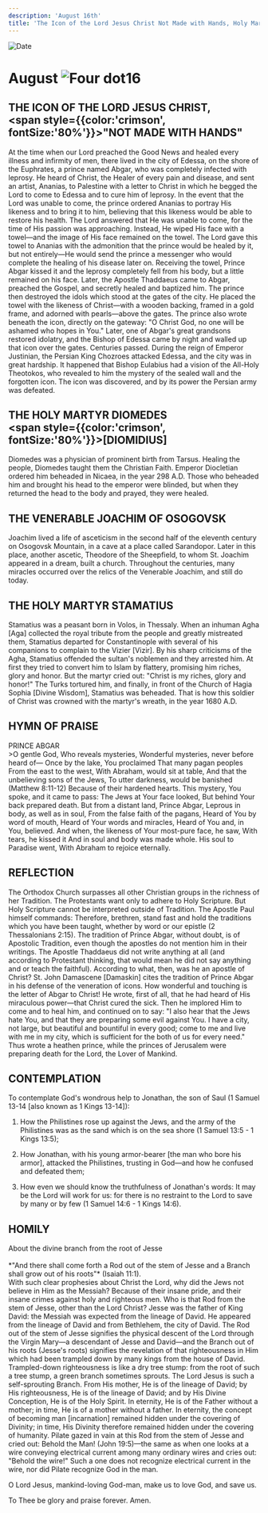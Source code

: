 ```yaml
---
description: 'August 16th'
title: 'The Icon of the Lord Jesus Christ Not Made with Hands, Holy Martyr Diomedes, Venerable Joachim of Osogovsk'
---
```


<RunningHead />
<Image src="/title-imprint.png" height={68} width={50} alt="Date" className="title-imprint"/>

# <div id="date">August <Image className="four-dot" src="/four-dot.png" height={15} width={15} alt="Four dot" />16</div>

## THE ICON OF THE LORD JESUS CHRIST, <br /><span style={{color:'crimson', fontSize:'80%'}}>"NOT MADE WITH HANDS"</span>

At the time when our Lord preached the Good News and healed every illness and infirmity of men, there lived in the city of Edessa, on the shore of the Euphrates, a prince named Abgar, who was completely infected with leprosy. He heard of Christ, the Healer of every pain and disease, and sent an artist, Ananias, to Palestine with a letter to Christ in which he begged the Lord to come to Edessa and to cure him of leprosy. In the event that the Lord was unable to come, the prince ordered Ananias to portray His likeness and to bring it to him, believing that this likeness would be able to restore his health. The Lord answered that He was unable to come, for the time of His passion was approaching.  Instead, He wiped His face with a towel—and the image of His face remained on the towel.  The Lord gave this towel to Ananias with the admonition that the prince would be healed by it, but not entirely—He would send the prince a messenger who would complete the healing of his disease later on. Receiving the towel, Prince Abgar kissed it and the leprosy completely fell from his body, but a little remained on his face. Later, the Apostle Thaddaeus came to Abgar, preached the Gospel, and secretly healed and baptized him. The prince then destroyed the idols which stood at the gates of the city. He placed the towel with the likeness of Christ—with a wooden backing, framed in a gold frame, and adorned with pearls—above the gates. The prince also wrote beneath the icon, directly on the gateway: "O Christ God, no one will be ashamed who hopes in You." Later, one of Abgar's great grandsons restored idolatry, and the Bishop of Edessa came by night and walled up that icon over the gates. Centuries passed. During the reign of Emperor Justinian, the Persian King Chozroes attacked Edessa, and the city was in great hardship. It happened that Bishop Eulabius had a vision of the All-Holy Theotokos, who revealed to him the mystery of the sealed wall and the forgotten icon. The icon was discovered, and by its power the Persian army was defeated.

## THE HOLY MARTYR DIOMEDES <br /><span style={{color:'crimson', fontSize:'80%'}}>[DIOMIDIUS]</span>

Diomedes was a physician of prominent birth from Tarsus. Healing the people, Diomedes taught them the Christian Faith. Emperor Diocletian ordered him beheaded in Nicaea, in the year 298 A.D. Those who beheaded him and brought his head to the emperor were blinded, but when they returned the head to the body and prayed, they were healed.

## THE VENERABLE JOACHIM OF OSOGOVSK

Joachim lived a life of asceticism in the second half of the eleventh century on Osogovsk Mountain, in a cave at a place called Sarandopor. Later in this place, another ascetic, Theodore of the Sheepfield, to whom St. Joachim appeared in a dream, built a church. Throughout the centuries, many miracles occurred over the relics of the Venerable Joachim, and still do today.

## THE HOLY MARTYR STAMATIUS

Stamatius was a peasant born in Volos, in Thessaly. When an inhuman Agha [Aga] collected the royal tribute from the people and greatly mistreated them, Stamatius departed for Constantinople with several of his companions to complain to the Vizier [Vizir]. By his sharp criticisms of the Agha, Stamatius offended the sultan's noblemen and they arrested him. At first they tried to convert him to Islam by flattery, promising him riches, glory and honor. But the martyr cried out: "Christ is my riches, glory and honor!" The Turks tortured him, and finally, in front of the Church of Hagia Sophia [Divine Wisdom], Stamatius was beheaded. That is how this soldier of Christ was crowned with the martyr's wreath, in the year 1680 A.D.


## HYMN OF PRAISE
<div style={{textAlign:'center', color:'crimson', fontWeight:'bold'}}>
PRINCE ABGAR
</div>
>O gentle God, Who reveals mysteries,  
Wonderful mysteries, never before heard of—  
Once by the lake, You proclaimed  
That many pagan peoples  
From the east to the west,  
With Abraham, would sit at table,  
And that the unbelieving sons of the Jews,  
To utter darkness, would be banished (Matthew 8:11-12)  
Because of their hardened hearts.  
This mystery, You spoke, and it came to pass:  
The Jews at Your face looked,  
But behind Your back prepared death.  
But from a distant land, Prince Abgar,  
Leprous in body, as well as in soul,  
From the false faith of the pagans,  
Heard of You by word of mouth,  
Heard of Your words and miracles,  
Heard of You and, in You, believed.  
And when, the likeness of Your most-pure face, he saw,  
With tears, he kissed it  
And in soul and body was made whole.  
His soul to Paradise went,  
With Abraham to rejoice eternally.  


## REFLECTION

The Orthodox Church surpasses all other Christian groups in the richness of her Tradition. The Protestants want only to adhere to Holy Scripture. But Holy Scripture cannot be interpreted outside of Tradition. The Apostle Paul himself commands: Therefore, brethren, stand fast and hold the traditions which you have been taught, whether by word or our epistle (2 Thessalonians 2:15). The tradition of Prince Abgar, without doubt, is of Apostolic Tradition, even though the apostles do not mention him in their writings. The Apostle Thaddaeus did not write anything at all (and according to Protestant thinking, that would mean he did not say anything and or teach the faithful). According to what, then, was he an apostle of Christ? St. John Damascene [Damaskin] cites the tradition of Prince Abgar in his defense of the veneration of icons. How wonderful and touching is the letter of Abgar to Christ! He wrote, first of all, that he had heard of His miraculous power—that Christ cured the sick. Then he implored Him to come and to heal him, and continued on to say: "I also hear that the Jews hate You, and that they are preparing some evil against You. I have a city, not large, but beautiful and bountiful in every good; come to me and live with me in my city, which is sufficient for the both of us for every need." Thus wrote a heathen prince, while the princes of Jerusalem were preparing death for the Lord, the Lover of Mankind.


## CONTEMPLATION

To contemplate God's wondrous help to Jonathan, the son of Saul (1 Samuel 13-14 [also known as 1 Kings 13-14]):

1. How the Philistines rose up against the Jews, and the army of the Philistines was as the sand which is on the sea shore (1 Samuel 13:5 - 1 Kings 13:5);

2. How Jonathan, with his young armor-bearer [the man who bore his armor], attacked the Philistines, trusting in God—and how he confused and defeated them;

3. How even we should know the truthfulness of Jonathan's words: It may be the Lord will work for us: for there is no restraint to the Lord to save by many or by few (1 Samuel 14:6 - 1 Kings 14:6).


## HOMILY
<div style={{textAlign:'center', color:'crimson', fontWeight:'bold'}}>
About the divine branch from the root of Jesse
</div>
<br />
<div style={{textAlign:'right'}}>
*"And there shall come forth a Rod out of the stem of Jesse and a Branch shall grow out of his roots"* (Isaiah 11:1).
</div>
With such clear prophesies about Christ the Lord, why did the Jews not believe in Him as the Messiah? Because of their insane pride, and their insane crimes against holy and righteous men. Who is that Rod from the stem of Jesse, other than the Lord Christ? Jesse was the father of King David: the Messiah was expected from the lineage of David. He appeared from the lineage of David and from Bethlehem, the city of David. The Rod out of the stem of Jesse signifies the physical descent of the Lord through the Virgin Mary—a descendant of Jesse and David—and the Branch out of his roots (Jesse's roots) signifies the revelation of that righteousness in Him which had been trampled down by many kings from the house of David. Trampled-down righteousness is like a dry tree stump: from the root of such a tree stump, a green branch sometimes sprouts. The Lord Jesus is such a self-sprouting Branch. From His mother, He is of the lineage of David; by His righteousness, He is of the lineage of David; and by His Divine Conception, He is of the Holy Spirit. In eternity, He is of the Father without a mother; in time, He is of a mother without a father. In eternity, the concept of becoming man [incarnation] remained hidden under the covering of Divinity; in time, His Divinity therefore remained hidden under the covering of humanity. Pilate gazed in vain at this Rod from the stem of Jesse and cried out: Behold the Man! (John 19:5)—the same as when one looks at a wire conveying electrical current among many ordinary wires and cries out: "Behold the wire!" Such a one does not recognize electrical current in the wire, nor did Pilate recognize God in the man.

O Lord Jesus, mankind-loving God-man, make us to love God, and save us.

To Thee be glory and praise forever. Amen.